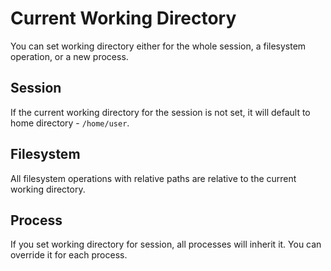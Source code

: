 # Current Working Directory

You can set working directory either for the whole session, a filesystem operation, or a new process.

## Session

If the current working directory for the session is not set, it will default to home directory - `/home/user`.

<CodeGroupAutoload path="cwd/session" />

## Filesystem

All filesystem operations with relative paths are relative to the current working directory.

<CodeGroupAutoload path="cwd/filesystem"/>

## Process

If you set working directory for session, all processes will inherit it. You can override it for each process.

<CodeGroupAutoload path="cwd/process"/>
